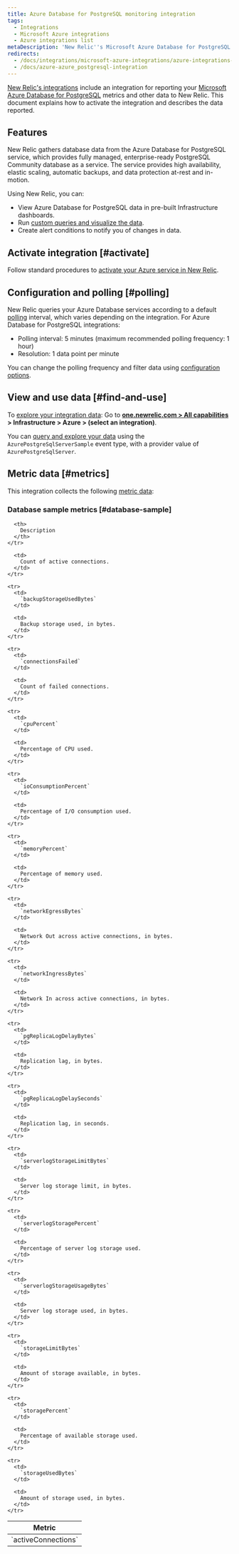 ```yaml
---
title: Azure Database for PostgreSQL monitoring integration
tags:
  - Integrations
  - Microsoft Azure integrations
  - Azure integrations list
metaDescription: 'New Relic''s Microsoft Azure Database for PostgreSQL integration: what data it reports, and how to enable it.'
redirects:
  - /docs/integrations/microsoft-azure-integrations/azure-integrations-list/azure-database-postgresql-monitoring-integration
  - /docs/azure-azure_postgresql-integration
---
```


[New Relic's integrations](/docs/infrastructure/integrations-getting-started/getting-started/introduction-infrastructure-integrations) include an integration for reporting your [Microsoft Azure Database for PostgreSQL](https://docs.microsoft.com/en-gb/azure/postgresql/) metrics and other data to New Relic. This document explains how to activate the integration and describes the data reported.

## Features

New Relic gathers database data from the Azure Database for PostgreSQL service, which provides fully managed, enterprise-ready PostgreSQL Community database as a service. The service provides high availability, elastic scaling, automatic backups, and data protection at-rest and in-motion.

Using New Relic, you can:

* View Azure Database for PostgreSQL data in pre-built Infrastructure dashboards.
* Run [custom queries and visualize the data](/docs/using-new-relic/data/understand-data/query-new-relic-data).
* Create alert conditions to notify you of changes in data.

## Activate integration [#activate]

Follow standard procedures to [activate your Azure service in New Relic](/docs/infrastructure/microsoft-azure-integrations/getting-started/activate-azure-integrations).

## Configuration and polling [#polling]

New Relic queries your Azure Database services according to a default [polling](/docs/integrations/microsoft-azure-integrations/getting-started/azure-integration-polling) interval, which varies depending on the integration. For Azure Database for PostgreSQL integrations:

* Polling interval: 5 minutes (maximum recommended polling frequency: 1 hour)
* Resolution: 1 data point per minute

You can change the polling frequency and filter data using [configuration options](/docs/integrations/new-relic-integrations/getting-started/configure-polling-frequency-data-collection-cloud-integrations).

## View and use data [#find-and-use]

To [explore your integration data](/docs/infrastructure/integrations/find-use-infrastructure-integration-data): Go to **[one.newrelic.com > All capabilities](https://one.newrelic.com/all-capabilities) > Infrastructure > Azure > (select an integration)**.

You can [query and explore your data](/docs/using-new-relic/data/understand-data/query-new-relic-data) using the `AzurePostgreSqlServerSample` event type, with a provider value of `AzurePostgreSqlServer`.

## Metric data [#metrics]

This integration collects the following [metric data](/docs/infrastructure/integrations-getting-started/getting-started/understand-integration-data-data-types#metric):

### Database sample metrics [#database-sample]

<table>
  <thead>
    <tr>
      <th style={{ width: "300px" }}>
        Metric
      </th>

      <th>
        Description
      </th>
    </tr>
  </thead>

  <tbody>
    <tr>
      <td>
        `activeConnections`
      </td>

      <td>
        Count of active connections.
      </td>
    </tr>

    <tr>
      <td>
        `backupStorageUsedBytes`
      </td>

      <td>
        Backup storage used, in bytes.
      </td>
    </tr>

    <tr>
      <td>
        `connectionsFailed`
      </td>

      <td>
        Count of failed connections.
      </td>
    </tr>

    <tr>
      <td>
        `cpuPercent`
      </td>

      <td>
        Percentage of CPU used.
      </td>
    </tr>

    <tr>
      <td>
        `ioConsumptionPercent`
      </td>

      <td>
        Percentage of I/O consumption used.
      </td>
    </tr>

    <tr>
      <td>
        `memoryPercent`
      </td>

      <td>
        Percentage of memory used.
      </td>
    </tr>

    <tr>
      <td>
        `networkEgressBytes`
      </td>

      <td>
        Network Out across active connections, in bytes.
      </td>
    </tr>

    <tr>
      <td>
        `networkIngressBytes`
      </td>

      <td>
        Network In across active connections, in bytes.
      </td>
    </tr>

    <tr>
      <td>
        `pgReplicaLogDelayBytes`
      </td>

      <td>
        Replication lag, in bytes.
      </td>
    </tr>

    <tr>
      <td>
        `pgReplicaLogDelaySeconds`
      </td>

      <td>
        Replication lag, in seconds.
      </td>
    </tr>

    <tr>
      <td>
        `serverlogStorageLimitBytes`
      </td>

      <td>
        Server log storage limit, in bytes.
      </td>
    </tr>

    <tr>
      <td>
        `serverlogStoragePercent`
      </td>

      <td>
        Percentage of server log storage used.
      </td>
    </tr>

    <tr>
      <td>
        `serverlogStorageUsageBytes`
      </td>

      <td>
        Server log storage used, in bytes.
      </td>
    </tr>

    <tr>
      <td>
        `storageLimitBytes`
      </td>

      <td>
        Amount of storage available, in bytes.
      </td>
    </tr>

    <tr>
      <td>
        `storagePercent`
      </td>

      <td>
        Percentage of available storage used.
      </td>
    </tr>

    <tr>
      <td>
        `storageUsedBytes`
      </td>

      <td>
        Amount of storage used, in bytes.
      </td>
    </tr>
  </tbody>
</table>
